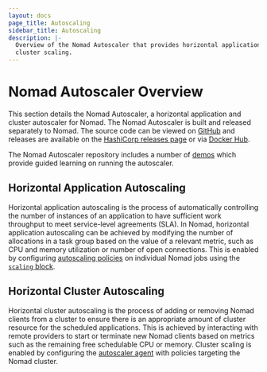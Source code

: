 ```yaml
---
layout: docs
page_title: Autoscaling
sidebar_title: Autoscaling
description: |-
  Overview of the Nomad Autoscaler that provides horizontal application and
  cluster scaling.
---
```


# Nomad Autoscaler Overview

This section details the Nomad Autoscaler, a horizontal application and cluster
autoscaler for Nomad. The Nomad Autoscaler is built and released separately to
Nomad. The source code can be viewed on [GitHub][autoscaler_github] and releases
are available on the [HashiCorp releases page][autoscaler_releases] or via
[Docker Hub][autoscaler_dockerhub].

The Nomad Autoscaler repository includes a number of [demos][autoscaler_demo]
which provide guided learning on running the autoscaler.

## Horizontal Application Autoscaling

Horizontal application autoscaling is the process of automatically controlling the number of instances of an application
to have sufficient work throughput to meet service-level agreements (SLA). In
Nomad, horizontal application autoscaling can be achieved by modifying the number
of allocations in a task group based on the value of a relevant metric, such as
CPU and memory utilization or number of open connections. This is enabled by configuring
[autoscaling policies][autoscaling_policy] on individual Nomad jobs using the [`scaling` block][scaling_block].
## Horizontal Cluster Autoscaling

Horizontal cluster autoscaling is the process of adding or removing Nomad clients from a cluster to ensure there
is an appropriate amount of cluster resource for the scheduled applications.
This is achieved by interacting with remote providers to start or terminate new
Nomad clients based on metrics such as the remaining free schedulable CPU or memory.
Cluster scaling is enabled by configuring the [autoscaler agent](/docs/autoscaling/agent#dir)
with policies targeting the Nomad cluster.

[scaling_block]: /docs/job-specification/scaling
[autoscaling_policy]: /docs/autoscaling/policy
[autoscaler_github]: https://github.com/hashicorp/nomad-autoscaler
[autoscaler_releases]: https://releases.hashicorp.com/nomad-autoscaler/
[autoscaler_dockerhub]: https://hub.docker.com/r/hashicorp/nomad-autoscaler
[autoscaler_demo]: https://github.com/hashicorp/nomad-autoscaler/tree/master/demo

